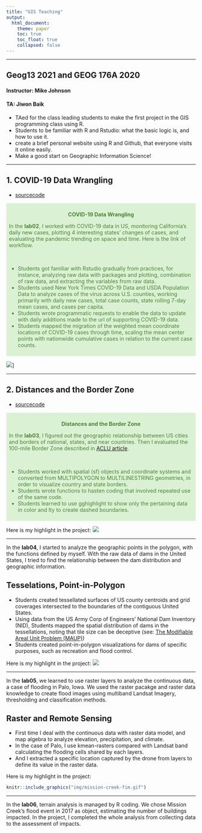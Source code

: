```yaml
---
title: "GIS Teaching"
output:
  html_document:
    theme: paper
    toc: true
    toc_float: true
    collapsed: false
---
```




---

<center>
</center>

## Geog13 2021 and GEOG 176A 2020
#### Instructor: Mike Johnson 
#### TA: Jiwon Baik

- TAed for the class leading students to make the first project in the GIS programming class using R.
- Students to be familiar with R and Rstudio: what the basic logic is, and how to use it.
- create a brief personal website using R and Github, that everyone visits it online easily.
- Make a good start on Geographic Information Science! 

---

## 1. COVID-19 Data Wrangling

* [sourcecode](https://jiwonbaik96.github.io/geog-13-labs/lab-02.html){target="_blank"}


<div class="warning" style='padding:0.5em; background-color:#DAF2D3; color:#478432'>
<span>
<p style='margin-top:1em; text-align:center'>
<b>COVID-19 Data Wrangling</b></p>
<p style='margin-left:1em;'>

In the **lab02**, I worked with COVID-19 data in US, monitoring California's daily new cases, plotting 4 interesting states' changes of cases, and evaluating the pandemic trending on space and time. Here is the link of workflow.

<br> 

- Students got familiar with Rstudio gradually from practices, for instance, analyzing raw data with packages and plotting, combination of raw data, and extracting the variables from raw data.
- Students used New York Times COVID-19 Data and USDA Population Data to analyze cases of the virus
across U.S. counties, working primarily with daily new cases, total case counts, state rolling 7-day mean cases, and cases per capita.
- Students wrote programmatic requests to enable the data to update with daily additions made to the url of supporting COVID-19 data.
- Students mapped the migration of the weighted mean coordinate locations of COVID-19 cases through time, scaling the mean center points with nationwide cumulative cases in relation to the current case counts.

</p>
</span>
</div>


![](img/weightedmeancenter.png)]

---


## 2. Distances and the Border Zone

* [sourcecode](https://jiwonbaik96.github.io/geog-13-labs/lab-03.html){target="_blank"}

<div class="warning" style='padding:0.5em; background-color:#DAF2D3; color:#478432'>
<span>
<p style='margin-top:1em; text-align:center'>
<b>Distances and the Border Zone</b></p>
<p style='margin-left:1em;'>

In the **lab03**, I figured out the geographic relationship between US cities and borders of national, states, and near countries. Then I evaluated the 100-mile Border Zone described in [ACLU article](https://www.aclu.org/other/constitution-100-mile-border-zone){target="_blank"}.

<br>


- Students worked with spatial (sf) objects and coordinate systems and converted from MULTIPOLYGON to MULTILINESTRING geometries, in order to visualize country and state borders.
- Students wrote functions to hasten coding that involved repeated use of the same code.
- Students learned to use gghighlight to show only the pertaining data in color and lty to create dashed boundaries.


</p>
</span>
</div>

Here is my highlight in the project:
![](img/10popborderzone.png)

---

In the **lab04**, I started to analyze the geographic points in the polygon, with the functions defined by myself. With the raw data of dams in the United States, I tried to find the relationship between the dam distribution and geographic information. 

## Tesselations, Point-in-Polygon

- Students created tessellated surfaces of US county centroids and grid coverages intersected to the boundaries of the contiguous United States.
- Using data from the US Army Corp of Engineers' National Dam Inventory (NID), Students mapped the spatial distribution of dams in the tessellations, noting that tile size can be deceptive (see: [The Modifiable Areal Unit Problem (MAUP)](https://www.gislounge.com/modifiable-areal-unit-problem-gis/))
- Students created point-in-polygon visualizations for dams of specific purposes, such as recreation and flood control.


Here is my highlight in the project:
[![](img/Lab4FloodControl.png)](https://jiwonbaik96.github.io/geog-13-labs/lab-04.html){target="_blank" title="click this image to open sourcecode"}

---

In the **lab05**, we learned to use raster layers to analyze the continuous data, a case of flooding in Palo, Iowa. We used the raster pacakge and raster data knowledge to create flood images using multiband Landsat Imagery, thresholding and classification methods.

## Raster and Remote Sensing

- First time I deal with the continuous data with raster data model, and map algebra to analyze elevation, precipitation, and climate.
- In the case of Palo, I use kmean-rasters compared with Landsat band calculating the flooding cells shared by each layers. 
- And I extracted a specific location captured by the drone from layers to define its value in the raster data.

Here is my highlight in the project:
```r
knitr::include_graphics("img/mission-creek-fim.gif")
```


---

In the **lab06**, terrain analysis is managed by R coding. We chose Mission Creek's flood event in 2017 as object, estimating the number of buildings impacted. In the project, I completed the whole analysis from collecting data to the assessment of impacts.


